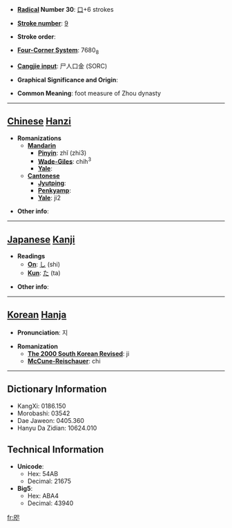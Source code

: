* '''[[Wiktionary:Chinese radical index| Radical]] Number 30''': [[Wiktionary:Chinese radical index 口|口]]+6 strokes

* '''[[Wiktionary:Chinese total strokes index|Stroke number]]''': [[Wiktionary:Chinese total strokes index 9|9]]

* '''Stroke order''': 

* '''[[Wiktionary:Chinese four corner index|Four-Corner System]]''': 7680<sub>8</sub>

* '''[[Wiktionary:Chinese Cangjie index|Cangjie input]]''': 尸人口金 (SORC)

* '''Graphical Significance and Origin''': 

* '''Common Meaning''': foot measure of Zhou dynasty

----

== [[Chinese]] [[Hanzi]] ==

* '''Romanizations'''
** '''[[Mandarin]]'''
*** '''[[Pinyin]]''': zhǐ (zhi3)
*** '''[[Wade-Giles]]''': chih<sup>3</sup>
*** '''[[Yale]]''': 
** '''[[Cantonese]]'''
*** '''[[Jyutping]]''':
*** '''[[Penkyamp]]''': 
*** '''[[Yale]]''': ji2

* '''Other info''': 

----

== [[Japanese]] [[Kanji]] ==

* '''Readings'''
** '''[[On]]''': [[し]] (shi)
** '''[[Kun]]''': [[た]] (ta)

* '''Other info''':  

----

== [[Korean]] [[Hanja]] ==

* '''Pronunciation''': 지

* '''Romanization'''
** '''[[The 2000 South Korean Revised Romanization|The 2000 South Korean Revised]]''': ji
** '''[[McCune-Reischauer]]''': chi

----

== Dictionary Information ==

* KangXi: 0186.150
* Morobashi: 03542
* Dae Jaweon: 0405.360
* Hanyu Da Zidian: 10624.010

== Technical Information ==

* '''Unicode''':
** Hex: 54AB
** Decimal: 21675
* '''Big5''':
** Hex: ABA4
** Decimal: 43940

[[fr:咫]]